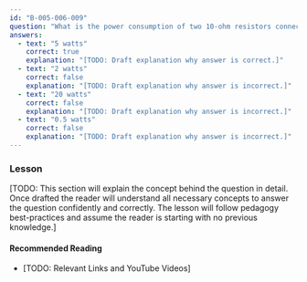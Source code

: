 ```yaml
---
id: "B-005-006-009"
question: "What is the power consumption of two 10-ohm resistors connected in series with a 10-volt battery?"
answers:
  - text: "5 watts"
    correct: true
    explanation: "[TODO: Draft explanation why answer is correct.]"
  - text: "2 watts"
    correct: false
    explanation: "[TODO: Draft explanation why answer is incorrect.]"
  - text: "20 watts"
    correct: false
    explanation: "[TODO: Draft explanation why answer is incorrect.]"
  - text: "0.5 watts"
    correct: false
    explanation: "[TODO: Draft explanation why answer is incorrect.]"
---
```


### Lesson

[TODO: This section will explain the concept behind the question in detail. Once drafted the reader will understand all necessary concepts to answer the question confidently and correctly. The lesson will follow pedagogy best-practices and assume the reader is starting with no previous knowledge.]

#### Recommended Reading

- [TODO: Relevant Links and YouTube Videos]
